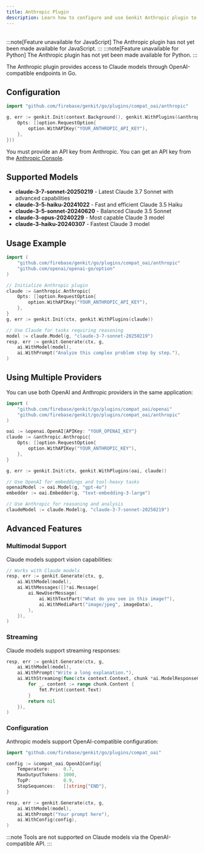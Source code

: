 ```yaml
---
title: Anthropic Plugin
description: Learn how to configure and use Genkit Anthropic plugin to access Claude models in Go.
---
```



<div style="display: flex; justify-content: space-between; align-items: center; gap: 1rem; margin: 1rem 0 1rem 0;">
  <LanguageSelector supportedLanguages="go" />
  <CopyMarkdownButton />
</div>

<LanguageContent lang="js">
:::note[Feature unavailable for JavaScript]
The Anthropic plugin has not yet been made available for JavaScript.
:::
</LanguageContent>

<LanguageContent lang="python">
:::note[Feature unavailable for Python]
The Anthropic plugin has not yet been made available for Python.
:::
</LanguageContent>

<LanguageContent lang="go">

The Anthropic plugin provides access to Claude models through OpenAI-compatible endpoints in Go.

## Configuration

```go
import "github.com/firebase/genkit/go/plugins/compat_oai/anthropic"
```

```go
g, err := genkit.Init(context.Background(), genkit.WithPlugins(&anthropic.Anthropic{
    Opts: []option.RequestOption{
        option.WithAPIKey("YOUR_ANTHROPIC_API_KEY"),
    },
}))
```

You must provide an API key from Anthropic. You can get an API key from the [Anthropic Console](https://console.anthropic.com/).

## Supported Models

- **claude-3-7-sonnet-20250219** - Latest Claude 3.7 Sonnet with advanced capabilities
- **claude-3-5-haiku-20241022** - Fast and efficient Claude 3.5 Haiku
- **claude-3-5-sonnet-20240620** - Balanced Claude 3.5 Sonnet
- **claude-3-opus-20240229** - Most capable Claude 3 model
- **claude-3-haiku-20240307** - Fastest Claude 3 model

## Usage Example

```go
import (
    "github.com/firebase/genkit/go/plugins/compat_oai/anthropic"
    "github.com/openai/openai-go/option"
)

// Initialize Anthropic plugin
claude := &anthropic.Anthropic{
    Opts: []option.RequestOption{
        option.WithAPIKey("YOUR_ANTHROPIC_API_KEY"),
    },
}
g, err := genkit.Init(ctx, genkit.WithPlugins(claude))

// Use Claude for tasks requiring reasoning
model := claude.Model(g, "claude-3-7-sonnet-20250219")
resp, err := genkit.Generate(ctx, g,
    ai.WithModel(model),
    ai.WithPrompt("Analyze this complex problem step by step."),
)
```

## Using Multiple Providers

You can use both OpenAI and Anthropic providers in the same application:

```go
import (
    "github.com/firebase/genkit/go/plugins/compat_oai/openai"
    "github.com/firebase/genkit/go/plugins/compat_oai/anthropic"
)

oai := &openai.OpenAI{APIKey: "YOUR_OPENAI_KEY"}
claude := &anthropic.Anthropic{
    Opts: []option.RequestOption{
        option.WithAPIKey("YOUR_ANTHROPIC_KEY"),
    },
}

g, err := genkit.Init(ctx, genkit.WithPlugins(oai, claude))

// Use OpenAI for embeddings and tool-heavy tasks
openaiModel := oai.Model(g, "gpt-4o")
embedder := oai.Embedder(g, "text-embedding-3-large")

// Use Anthropic for reasoning and analysis
claudeModel := claude.Model(g, "claude-3-7-sonnet-20250219")
```

## Advanced Features

### Multimodal Support

Claude models support vision capabilities:

```go
// Works with Claude models
resp, err := genkit.Generate(ctx, g,
    ai.WithModel(model),
    ai.WithMessages([]*ai.Message{
        ai.NewUserMessage(
            ai.WithTextPart("What do you see in this image?"),
            ai.WithMediaPart("image/jpeg", imageData),
        ),
    }),
)
```

### Streaming

Claude models support streaming responses:

```go
resp, err := genkit.Generate(ctx, g,
    ai.WithModel(model),
    ai.WithPrompt("Write a long explanation."),
    ai.WithStreaming(func(ctx context.Context, chunk *ai.ModelResponseChunk) error {
        for _, content := range chunk.Content {
            fmt.Print(content.Text)
        }
        return nil
    }),
)
```

### Configuration

Anthropic models support OpenAI-compatible configuration:

```go
import "github.com/firebase/genkit/go/plugins/compat_oai"

config := &compat_oai.OpenAIConfig{
    Temperature:     0.7,
    MaxOutputTokens: 1000,
    TopP:            0.9,
    StopSequences:   []string{"END"},
}

resp, err := genkit.Generate(ctx, g,
    ai.WithModel(model),
    ai.WithPrompt("Your prompt here"),
    ai.WithConfig(config),
)
```

:::note
Tools are not supported on Claude models via the OpenAI-compatible API.
:::

</LanguageContent>
